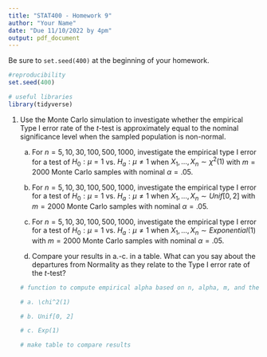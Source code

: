 ```yaml
---
title: "STAT400 - Homework 9"
author: "Your Name"
date: "Due 11/10/2022 by 4pm"
output: pdf_document
---
```


Be sure to `set.seed(400)` at the beginning of your homework.

```r
#reproducibility
set.seed(400)
```

```r
# useful libraries
library(tidyverse)
```

1. Use the Monte Carlo simulation to investigate whether the empirical Type I error rate of the $t$-test is approximately equal to the nominal significance level when the sampled population is non-normal.

    a. For $n = 5, 10, 30, 100, 500, 1000$, investigate the empirical type I error for a test of $H_0: \mu = 1$ vs. $H_a: \mu \not= 1$ when $X_1, \dots, X_n \sim \chi^2(1)$ with $m = 2000$ Monte Carlo samples with nominal $\alpha = .05$.
    
    b. For $n = 5, 10, 30, 100, 500, 1000$, investigate the empirical type I error for a test of $H_0: \mu = 1$ vs. $H_a: \mu \not= 1$ when $X_1, \dots, X_n \sim Unif[0, 2]$ with $m = 2000$ Monte Carlo samples with nominal $\alpha = .05$.
    
    c. For $n = 5, 10, 30, 100, 500, 1000$, investigate the empirical type I error for a test of $H_0: \mu = 1$ vs. $H_a: \mu \not= 1$ when $X_1, \dots, X_n \sim Exponential(1)$ with $m = 2000$ Monte Carlo samples with nominal $\alpha = .05$.
    
    d. Compare your results in a.-c. in a table. What can you say about the departures from Normality as they relate to the Type I error rate of the $t$-test?
    
    ```r
    # function to compute empirical alpha based on n, alpha, m, and the generating distn
    
    # a. \chi^2(1)
    
    # b. Unif[0, 2]
    
    # c. Exp(1)
    
    # make table to compare results
    
    ```

